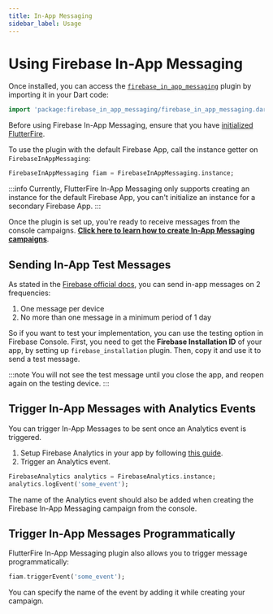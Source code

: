 ```yaml
---
title: In-App Messaging
sidebar_label: Usage
---
```


# Using Firebase In-App Messaging

Once installed, you can access the [`firebase_in_app_messaging`](!firebase_in_app_messaging) plugin by importing it in your Dart code:

```dart
import 'package:firebase_in_app_messaging/firebase_in_app_messaging.dart';
```

Before using Firebase In-App Messaging, ensure that you have [initialized FlutterFire](../overview.mdx#initializing-flutterfire).

To use the plugin with the default Firebase App, call the instance getter on `FirebaseInAppMessaging`:

```dart
FirebaseInAppMessaging fiam = FirebaseInAppMessaging.instance;
```

:::info
Currently, FlutterFire In-App Messaging only supports creating an instance for the default Firebase App,
you can't initialize an instance for a secondary Firebase App.
:::

Once the plugin is set up, you're ready to receive messages from the console campaigns.
**[Click here to learn how to create In-App Messaging campaigns](https://firebase.google.com/docs/in-app-messaging/compose-campaign)**.

## Sending In-App Test Messages

As stated in the [Firebase official docs](https://firebase.google.com/docs/in-app-messaging/get-started?authuser=0&platform=android#send_a_test_message), you can send in-app messages on 2 frequencies:

1. One message per device
2. No more than one message in a minimum period of 1 day

So if you want to test your implementation, you can use the testing option in Firebase Console.
First, you need to get the **Firebase Installation ID** of your app, by setting up `firebase_installation` plugin.
Then, copy it and use it to send a test message.

:::note
You will not see the test message until you close the app, and reopen again on the testing device.
:::

## Trigger In-App Messages with Analytics Events

You can trigger In-App Messages to be sent once an Analytics event is triggered.

1. Setup Firebase Analytics in your app by following [this guide](../analytics/overview.mdx#initializing-flutterfire).
2. Trigger an Analytics event.

```dart
FirebaseAnalytics analytics = FirebaseAnalytics.instance;
analytics.logEvent('some_event');
```

The name of the Analytics event should also be added when creating the Firebase In-App Messaging campaign from the console.

## Trigger In-App Messages Programmatically

FlutterFire In-App Messaging plugin also allows you to trigger message programmatically:

```dart
fiam.triggerEvent('some_event');
```

You can specify the name of the event by adding it while creating your campaign.
